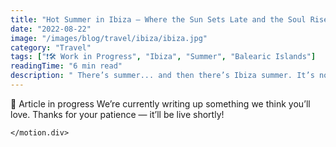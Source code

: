 ```yaml
---
title: "Hot Summer in Ibiza – Where the Sun Sets Late and the Soul Rises"
date: "2022-08-22"
image: "/images/blog/travel/ibiza/ibiza.jpg"
category: "Travel"
tags: ["❗🛠️ Work in Progress", "Ibiza", "Summer", "Balearic Islands"]
readingTime: "6 min read"
description: " There’s summer... and then there’s Ibiza summer. It’s not just a season — it’s a feeling. One that pulses under your skin, thumps in the beat of the beach bars, and softens into silence at sunset. Ibiza isn’t just an island — it’s a state of mind that shows up in flip-flops and leaves barefoot."
---
```



<script type="application/ld+json">{`
{
  "@context": "https://schema.org",
  "@type": "BlogPosting",
  "headline": "Introducing Transformers - a fundamental part of modern LLMs ...",
  "image": ["https://amadoumamane.fr/images/blog-data-tools.png"],
  "datePublished": "2025-04-04",
  "author": { "@type": "Person", "name": "Amadou" },
  "publisher": {
    "@type": "Organization",
    "name": "Amadou Mamane",
    "logo": { "@type": "ImageObject", "url": "https://amadoumamane.fr/images/profile.jpeg" }
  },
  "description": "The Greek islands aren’t just places — they’re moods. ..."
}
`}</script>


<main className="min-h-screen w-full bg-secondary-light dark:bg-primary-dark text-gray-900 dark:text-gray-50 overflow-x-hidden transition-colors duration-300">



  <Section marginTop='mt-2'>
      <motion.div initial={{ opacity: 0, y: 20 }} whileInView={{ opacity: 1, y: 0 }} transition={{ delay: 0.2, duration: 0.6 }} viewport={{ once: true }} className="max-w-4xl mx-auto text-center">
        <div className="text-2xl leading-relaxed font-light">
📝 Article in progress
We’re currently writing up something we think you’ll love. Thanks for your patience — it’ll be live shortly!
        </div>

    </motion.div>


  


  </Section>

<AuthorBox name="Amadou" bio="Paris-based AI Engineer, Runner and Dancer. Sharing stories from the Track and the Terminal — Race recaps and AI deep dives." avatar="/images/profile.jpeg" />
<ShareButtons />

</main>
